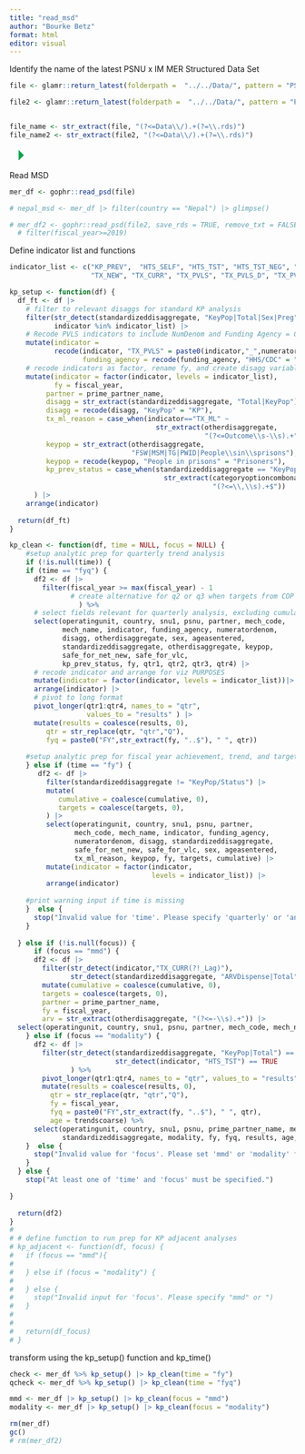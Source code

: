```yaml
---
title: "read_msd"
author: "Bourke Betz"
format: html
editor: visual
---
```


Identify the name of the latest PSNU x IM MER Structured Data Set

```r

file <- glamr::return_latest(folderpath =  "../../Data/", pattern = "PSNU_IM_FY2")

file2 <- glamr::return_latest(folderpath =  "../../Data/", pattern = "PSNU_IM_FY1") 


file_name <- str_extract(file, "(?<=Data\\/).+(?=\\.rds)") 
file_name2 <- str_extract(file2, "(?<=Data\\/).+(?=\\.rds)") 
```

![](data:image/png;base64,iVBORw0KGgoAAAANSUhEUgAAACgAAAAaCAYAAADFTB7LAAAAa0lEQVR42u3OywnAIBBAwcXSUoCW5D11xDoNCBGNv0MOecJOBSOi1OZMsJ4dvFxEJ1OQnMxBarIKEpNNkJbsBknJYZCSnAYJyVVQziNig7/nZkFEbhTE5HpBVO4dxOXKIDL3BLG5BJ1T6rsbMfep2CaMN00AAAAASUVORK5CYII= "Run Current Chunk")

Read MSD

```r
mer_df <- gophr::read_psd(file)

# nepal_msd <- mer_df |> filter(country == "Nepal") |> glimpse()

# mer_df2 <- gophr::read_psd(file2, save_rds = TRUE, remove_txt = FALSE) %>% 
  # filter(fiscal_year>=2019)
```

Define indicator list and functions

```r
indicator_list <- c("KP_PREV",  "HTS_SELF", "HTS_TST", "HTS_TST_NEG", "PrEP_NEW", "PrEP_CT", "PrEP_CURR", "HTS_TST_POS",
                    "TX_NEW", "TX_CURR", "TX_PVLS", "TX_PVLS_D", "TX_PVLS_N", "TX_CURR_Lag1", "TX_CURR_Lag2", "TX_ML", "TX_NET_NEW")

kp_setup <- function(df) {
  df_ft <- df |> 
    # filter to relevant disaggs for standard KP analysis 
    filter(str_detect(standardizeddisaggregate, "KeyPop|Total|Sex|Preg"),
           indicator %in% indicator_list) |> 
    # Recode PVLS indicators to include NumDenom and Funding Agency = CDC
    mutate(indicator = 
           recode(indicator, "TX_PVLS" = paste0(indicator,"_",numeratordenom)),
                  funding_agency = recode(funding_agency, "HHS/CDC" = "CDC")) |> 
    # recode indicators as factor, rename fy, and create disagg variables for kp
    mutate(indicator = factor(indicator, levels = indicator_list),
           fy = fiscal_year,
         partner = prime_partner_name,
         disagg = str_extract(standardizeddisaggregate, "Total|KeyPop"),
         disagg = recode(disagg, "KeyPop" = "KP"),
         tx_ml_reason = case_when(indicator=="TX_ML" ~ 
                                    str_extract(otherdisaggregate, 
                                                "(?<=Outcome\\s-\\s).+")),
         keypop = str_extract(otherdisaggregate,
                              "FSW|MSM|TG|PWID|People\\sin\\sprisons"),
         keypop = recode(keypop, "People in prisons" = "Prisoners"),
         kp_prev_status = case_when(standardizeddisaggregate == "KeyPop/Status" ~ 
                                      str_extract(categoryoptioncomboname, 
                                                  "(?<=\\,\\s).+$"))
      ) |> 
    arrange(indicator)
  
  return(df_ft)
}

kp_clean <- function(df, time = NULL, focus = NULL) {
    #setup analytic prep for quarterly trend analysis
    if (!is.null(time)) {
    if (time == "fyq") {
      df2 <- df |> 
        filter(fiscal_year >= max(fiscal_year) - 1
               # create alternative for q2 or q3 when targets from COP shift this)
                 ) %>%
      # select fields relevant for quarterly analysis, excluding cumulative and targets
      select(operatingunit, country, snu1, psnu, partner, mech_code, 
             mech_name, indicator, funding_agency, numeratordenom, 
             disagg, otherdisaggregate, sex, ageasentered, 
             standardizeddisaggregate, otherdisaggregate, keypop, 
             safe_for_net_new, safe_for_vlc,
             kp_prev_status, fy, qtr1, qtr2, qtr3, qtr4) |> 
      # recode indicator and arrange for viz PURPOSES
      mutate(indicator = factor(indicator, levels = indicator_list))|>  
      arrange(indicator) |> 
      # pivot to long format
      pivot_longer(qtr1:qtr4, names_to = "qtr", 
                   values_to = "results" ) |> 
      mutate(results = coalesce(results, 0),
         qtr = str_replace(qtr, "qtr","Q"),
         fyq = paste0("FY",str_extract(fy, "..$"), " ", qtr))
      
    #setup analytic prep for fiscal year achievement, trend, and target achievement analysis
    } else if (time == "fy") {
       df2 <- df |> 
         filter(standardizeddisaggregate != "KeyPop/Status") |> 
         mutate(
            cumulative = coalesce(cumulative, 0),
            targets = coalesce(targets, 0),
         ) |> 
         select(operatingunit, country, snu1, psnu, partner, 
                mech_code, mech_name, indicator, funding_agency, 
                numeratordenom, disagg, standardizeddisaggregate, 
                safe_for_net_new, safe_for_vlc, sex, ageasentered,
                tx_ml_reason, keypop, fy, targets, cumulative) |> 
         mutate(indicator = factor(indicator, 
                                   levels = indicator_list)) |> 
         arrange(indicator)
    
    #print warning input if time is missing   
    }  else {
      stop("Invalid value for 'time'. Please specify 'quarterly' or 'annual'.")
    }
    
  } else if (!is.null(focus)) {    
      if (focus == "mmd") {
      df2 <- df |> 
        filter(str_detect(indicator,"TX_CURR(?!_Lag)"),
               str_detect(standardizeddisaggregate, "ARVDispense|Total")) |> 
        mutate(cumulative = coalesce(cumulative, 0),
        targets = coalesce(targets, 0),
        partner = prime_partner_name,
        fy = fiscal_year,
        arv = str_extract(otherdisaggregate, "(?<=-\\s).+")) |> 
  select(operatingunit, country, snu1, psnu, partner, mech_code, mech_name, indicator, funding_agency, numeratordenom, standardizeddisaggregate, arv, otherdisaggregate, fy, targets, cumulative)
    } else if (focus == "modality") {
      df2 <- df |> 
        filter(str_detect(standardizeddisaggregate, "KeyPop|Total") == FALSE,
                          str_detect(indicator, "HTS_TST") == TRUE
               ) %>%
        pivot_longer(qtr1:qtr4, names_to = "qtr", values_to = "results" ) %>%
        mutate(results = coalesce(results, 0),
          qtr = str_replace(qtr, "qtr","Q"),
          fy = fiscal_year,
          fyq = paste0("FY",str_extract(fy, "..$"), " ", qtr),
          age = trendscoarse) %>%
      select(operatingunit, country, snu1, psnu, prime_partner_name, mech_code, mech_name, indicator, funding_agency, numeratordenom,
             standardizeddisaggregate, modality, fy, fyq, results, age, ageasentered, sex)
    }  else {
      stop("Invalid value for 'focus'. Please set 'mmd' or 'modality' for focus")
    }
  } else {
    stop("At least one of 'time' and 'focus' must be specified.")

}
  
  return(df2)
}
# 
# # define function to run prep for KP adjacent analyses
# kp_adjacent <- function(df, focus) {
#   if (focus == "mmd"){
#     
#   } else if (focus = "modality") {
#     
#   } else {
#     stop("Invalid input for 'focus'. Please specify "mmd" or ")
#   }
#     
#   
#   return(df_focus)
# }

```

transform using the kp_setup() function and kp_time()

```r
check <- mer_df %>% kp_setup() |> kp_clean(time = "fy")
qcheck <- mer_df %>% kp_setup() |> kp_clean(time = "fyq")

mmd <- mer_df |> kp_setup() |> kp_clean(focus = "mmd")
modality <- mer_df |> kp_setup() |> kp_clean(focus = "modality")
```

```r
rm(mer_df)
gc()
# rm(mer_df2)

```
